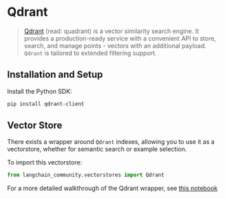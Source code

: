 # Qdrant

>[Qdrant](https://qdrant.tech/documentation/) (read: quadrant) is a vector similarity search engine. 
> It provides a production-ready service with a convenient API to store, search, and manage 
> points - vectors with an additional payload. `Qdrant` is tailored to extended filtering support.


## Installation and Setup

Install the Python SDK:

```bash
pip install qdrant-client
```


## Vector Store

There exists a wrapper around `Qdrant` indexes, allowing you to use it as a vectorstore,
whether for semantic search or example selection.

To import this vectorstore:
```python
from langchain_community.vectorstores import Qdrant
```

For a more detailed walkthrough of the Qdrant wrapper, see [this notebook](/docs/integrations/vectorstores/qdrant)
